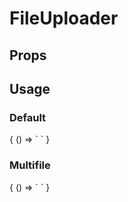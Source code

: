 
# FileUploader

<Meta
  title='FileUploader'
  component='fw-file-uploader'
/>

## Props 

<Props of="fw-file-uploader"/>

## Usage

### Default
<Preview>
  <Story name='Default'>
    {
      () => `
        <fw-file-uploader 
          text="Upload CSV"
          description="or drag and drop your csv file here"
          hint="File size must be within 5MB"
          max-file-size="5"
        >
        </fw-file-uploader>
      `
    }
  </Story>
</Preview>


### Multifile
<Preview>
  <Story name='Multifile'>
    {
      () => `
        <fw-file-uploader 
          text="Upload CSV"
          description="or drag and drop your csv file here"
          hint="File size must be within 5MB"
          max-file-size="5"
          multiple
        >
        </fw-file-uploader>
      `
    }
  </Story>
</Preview>
